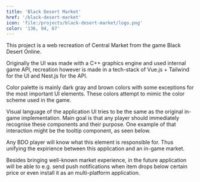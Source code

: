 ```yaml
---
title: 'Black Desert Market'
href: '/black-desert-market'
icon: 'file:/projects/black-desert-market/logo.png'
color: '136, 94, 67'
---
```



This project is a web recreation of Central Market from the game <BaseLink href="https://en.wikipedia.org/wiki/Black_Desert_Online">Black Desert Online</BaseLink>.

Originally the UI was made with a C++ graphics engine and used internal game API, recreation however is made in a tech-stack of <BaseLink href="https://vuejs.org">Vue.js</BaseLink> + <BaseLink href="https://tailwindcss.com">Tailwind</BaseLink> for the UI and <BaseLink href="https://nestjs.com">Nest.js</BaseLink> for the API.

Color palette is mainly dark gray and brown colors with some exceptions for the most important UI elements. These colors attempt to mimic the color scheme used in the game.

<BaseImage src="/projects/black-desert-market/palette.png" aspectRatio="4 / 1" />

Visual language of the application UI tries to be the same as the original in-game implementation. Main goal is that any player should immediately recognise these components and their purpose. One example of that interaction might be the tooltip component, as seen below.

<BaseImage src="/projects/black-desert-market/tooltips.png" aspectRatio="16 / 9" />

Any BDO player will know what this element is responsible for. Thus unifying the expirience between this application and an in-game market.

Besides bringing well-known market experience, in the future application will be able to e.g. send push notifications when item drops below certain price or even install it as an multi-platform application.
